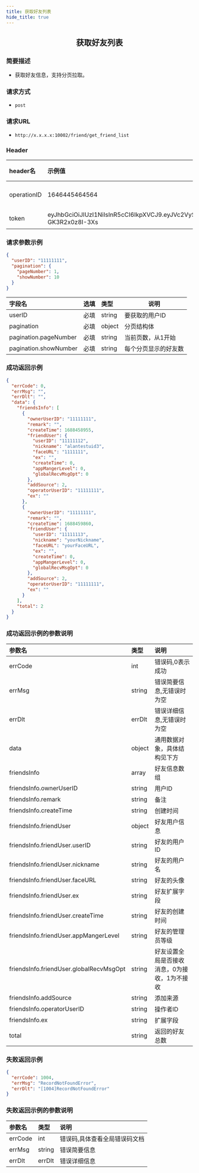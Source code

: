 ```yaml
---
title: 获取好友列表
hide_title: true
---
```


<center>

## 获取好友列表

</center>

### 简要描述
- 获取好友信息，支持分页拉取。
### 请求方式
- `post` 
### 请求URL
- `http://x.x.x.x:10002/friend/get_friend_list` 


### Header
|header名|示例值|选填|类型|说明|
|:----    |:-------    |:--- |---|------      |
|operationID|1646445464564|必填|string|operationID用于全局链路追踪|
|token|eyJhbGciOiJIUzI1NiIsInR5cCI6IkpXVCJ9.eyJVc2VySUQiOiJvcGVuSU02NTQzMjEiLCJQbGF0Zm9ybUlEIjowLCJleHAiOjE2OTY0OTE4NTAsIm5iZiI6MTY4ODcxNTU1MCwiaWF0IjoxNjg4NzE1ODUwfQ.Mfhg3OiRtJY48rZbKWecNeydnHWW-GK3R2x0z8I-3Xs|必填|string|管理员token|


### 请求参数示例


```json
{
  "userID": "11111111",
  "pagination": {
    "pageNumber": 1,
    "showNumber": 10
  }
}
```
|字段名|选填|类型|说明|
|:----    |:-------    |:--- |---|
|userID|必填|string|要获取的用户ID|
|pagination|必填|object|分页结构体|
|pagination.pageNumber|必填|string|当前页数，从1开始|
|pagination.showNumber|必填|string|每个分页显示的好友数|
### 成功返回示例


```json
{
  "errCode": 0,
  "errMsg": "",
  "errDlt": "",
  "data": {
    "friendsInfo": [
      {
        "ownerUserID": "11111111",
        "remark": "",
        "createTime": 1688458955,
        "friendUser": {
          "userID": "11111112",
          "nickname": "alantestuid3",
          "faceURL": "1111111",
          "ex": "",
          "createTime": 0,
          "appMangerLevel": 0,
          "globalRecvMsgOpt": 0
        },
        "addSource": 2,
        "operatorUserID": "11111111",
        "ex": ""
      },
      {
        "ownerUserID": "11111111",
        "remark": "",
        "createTime": 1688459860,
        "friendUser": {
          "userID": "11111113",
          "nickname": "yourNickname",
          "faceURL": "yourFaceURL",
          "ex": "",
          "createTime": 0,
          "appMangerLevel": 0,
          "globalRecvMsgOpt": 0
        },
        "addSource": 2,
        "operatorUserID": "11111111",
        "ex": ""
      }
    ],
    "total": 2
  }
}
```
### 成功返回示例的参数说明


|参数名|类型|说明|
|:----    |:-------    |:--- |
|errCode|int|错误码,0表示成功|
|errMsg|string|错误简要信息,无错误时为空|
|errDlt|errDlt|错误详细信息,无错误时为空|
|data|object|通用数据对象，具体结构见下方|
|friendsInfo|array|好友信息数组|
|friendsInfo.ownerUserID|string|用户ID|
|friendsInfo.remark|string|备注|
|friendsInfo.createTime|string|创建时间|
|friendsInfo.friendUser|object|好友用户信息|
|friendsInfo.friendUser.userID|string|好友的用户ID|
|friendsInfo.friendUser.nickname|string|好友的用户名|
|friendsInfo.friendUser.faceURL|string|好友的头像|
|friendsInfo.friendUser.ex|string|好友扩展字段|
|friendsInfo.friendUser.createTime|string|好友的创建时间|
|friendsInfo.friendUser.appMangerLevel|string|好友的管理员等级|
|friendsInfo.friendUser.globalRecvMsgOpt|string|好友设置全局是否接收消息，0为接收，1为不接收|
|friendsInfo.addSource|string|添加来源|
|friendsInfo.operatorUserID|string|操作者ID|
|friendsInfo.ex|string|扩展字段|
|total|string|返回的好友总数|
### 失败返回示例


```json
{
  "errCode": 1004,
  "errMsg": "RecordNotFoundError",
  "errDlt": "[1004]RecordNotFoundError"
}
```
### 失败返回示例的参数说明


|参数名|类型|说明|
|:----    |:-------    |:--- |
|errCode|int|错误码,具体查看全局错误码文档|
|errMsg|string|错误简要信息|
|errDlt|errDlt|错误详细信息|
